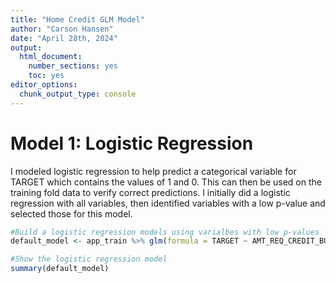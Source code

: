 ```yaml
---
title: "Home Credit GLM Model"
author: "Carson Hansen"
date: "April 28th, 2024"
output: 
  html_document:
    number_sections: yes
    toc: yes
editor_options: 
  chunk_output_type: console
---
```


# Model 1: Logistic Regression

I modeled logistic regression to help predict a categorical variable for TARGET which contains the values of 1 and 0. This can then be used on the training fold data to verify correct predictions. I initially did a logistic regression with all variables, then identified variables with a low p-value and selected those for this model.

```r
#Build a logistic regression models using varialbes with low p-values
default_model <- app_train %>% glm(formula = TARGET ~ AMT_REQ_CREDIT_BUREAU_QRT + AMT_REQ_CREDIT_BUREAU_DAY + AMT_REQ_CREDIT_BUREAU_MON + DAYS_LAST_PHONE_CHANGE + DEF_30_CNT_SOCIAL_CIRCLE  + EXT_SOURCE_2 + EXT_SOURCE_3 + WEEKDAY_APPR_PROCESS_START + FLAG_OWN_CAR, family = "binomial")

#Show the logistic regression model
summary(default_model)
```